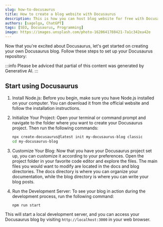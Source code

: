 ```yaml
---
slug: how-to-docusaurus
title: How to create a blog website with Docusaurus
description: This is how you can host blog website for free with Docusaurus
authors: [sagelga, ChatGPT]
tags: [SEO, Docusaurus, Programming]
image: https://images.unsplash.com/photo-1620641788421-7a1c342ea42e
---
```


Now that you're excited about Docusaurus, let's get started on creating your own Docusaurus blog. Follow these steps to set up your Docusaurus repository:

<!--truncate-->

:::info
Please be adviced that partial of this content was generated by Generative AI.
:::

## Start using Docusaurus

1.  Install Node.js: Before you begin, make sure you have Node.js installed on your computer. You can download it from the official website and follow the installation instructions.

2.  Initialize Your Project: Open your terminal or command prompt and navigate to the folder where you want to create your Docusaurus project. Then run the following commands:

    ```bash
    npx create-docusaurus@latest init my-docusaurus-blog classic
    cd my-docusaurus-blog
    ```

3.  Customize Your Blog: Now that you have your Docusaurus project set up, you can customize it according to your preferences. Open the project folder in your favorite code editor and explore the files. The main files you would want to modify are located in the docs and blog directories. The docs directory is where you can organize your documentation, while the blog directory is where you can write your blog posts.

4.  Run the Development Server: To see your blog in action during the development process, run the following command:

    ```bash
    npm run start
    ```

This will start a local development server, and you can access your Docusaurus blog by visiting `http://localhost:3000` in your web browser.
